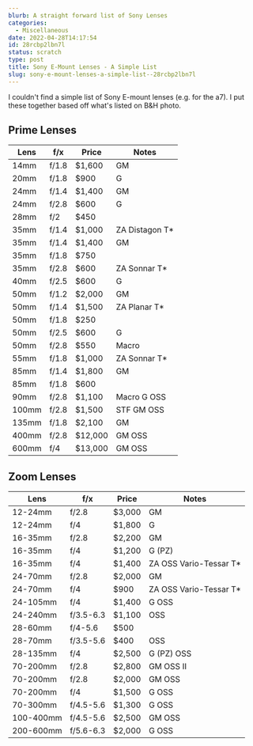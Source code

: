 ```yaml
---
blurb: A straight forward list of Sony Lenses
categories:
  - Miscellaneous
date: 2022-04-28T14:17:54
id: 28rcbp2lbn7l
status: scratch
type: post
title: Sony E-Mount Lenses - A Simple List
slug: sony-e-mount-lenses-a-simple-list--28rcbp2lbn7l
---
```


I couldn't find a simple list of Sony E-mount lenses (e.g. for the a7). I put these together based off what's listed on B&H photo. 

## Prime Lenses


| Lens  | f/x   | Price   | Notes          |
|-------|-------|---------|----------------|
| 14mm  | f/1.8 | $1,600  | GM             |
| 20mm  | f/1.8 | $900    | G              |
| 24mm  | f/1.4 | $1,400  | GM             |
| 24mm  | f/2.8 | $600    | G              |
| 28mm  | f/2   | $450    |                |
| 35mm  | f/1.4 | $1,000  | ZA Distagon T* |
| 35mm  | f/1.4 | $1,400  | GM             |
| 35mm  | f/1.8 | $750    |                |
| 35mm  | f/2.8 | $600    | ZA Sonnar T*   |
| 40mm  | f/2.5 | $600    | G              |
| 50mm  | f/1.2 | $2,000  | GM             |
| 50mm  | f/1.4 | $1,500  | ZA Planar T*   |
| 50mm  | f/1.8 | $250    |                |
| 50mm  | f/2.5 | $600    | G              |
| 50mm  | f/2.8 | $550    | Macro          |
| 55mm  | f/1.8 | $1,000  | ZA Sonnar T*   |
| 85mm  | f/1.4 | $1,800  | GM             |
| 85mm  | f/1.8 | $600    |                |
| 90mm  | f/2.8 | $1,100  | Macro G OSS    |
| 100mm | f/2.8 | $1,500  | STF GM OSS     |
| 135mm | f/1.8 | $2,100  | GM             |
| 400mm | f/2.8 | $12,000 | GM OSS         |
| 600mm | f/4   | $13,000 | GM OSS         |



## Zoom Lenses

| Lens      | f/x       | Price  | Notes                  |
|-----------|-----------|--------|------------------------|
| 12-24mm   | f/2.8     | $3,000 | GM                     |
| 12-24mm   | f/4       | $1,800 | G                      |
| 16-35mm   | f/2.8     | $2,200 | GM                     |
| 16-35mm   | f/4       | $1,200 | G (PZ)                 |
| 16-35mm   | f/4       | $1,400 | ZA OSS Vario-Tessar T* |
| 24-70mm   | f/2.8     | $2,000 | GM                     |
| 24-70mm   | f/4       | $900   | ZA OSS Vario-Tessar T* |
| 24-105mm  | f/4       | $1,400 | G OSS                  |
| 24-240mm  | f/3.5-6.3 | $1,100 | OSS                    |
| 28-60mm   | f/4-5.6   | $500   |                        |
| 28-70mm   | f/3.5-5.6 | $400   | OSS                    |
| 28-135mm  | f/4       | $2,500 | G (PZ) OSS             |
| 70-200mm  | f/2.8     | $2,800 | GM OSS II              |
| 70-200mm  | f/2.8     | $2,000 | GM OSS                 |
| 70-200mm  | f/4       | $1,500 | G OSS                  |
| 70-300mm  | f/4.5-5.6 | $1,300 | G OSS                  |
| 100-400mm | f/4.5-5.6 | $2,500 | GM OSS                 |
| 200-600mm | f/5.6-6.3 | $2,000 | G OSS                  |










